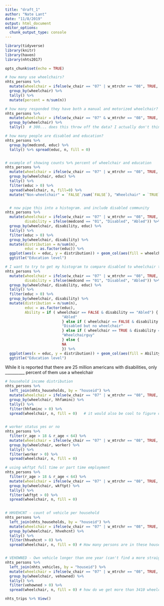```yaml
---
title: "draft_1"
author: "Nate Lant"
date: "11/8/2019"
output: html_document
editor_options: 
  chunk_output_type: console
---
```


```r
library(tidyverse)
library(knitr)
library(haven)
library(nhts2017)

opts_chunk$set(echo = TRUE)
```

```r
# how many use wheelchairs?
nhts_persons %>%
  mutate(wheelchair = ifelse(w_chair == "07" | w_mtrchr == "08", TRUE, FALSE)) %>%
  group_by(wheelchair) %>% 
  tally() %>% 
  mutate(percent = n/sum(n))

# how many responded they have both a manual and motorized wheelchair?
nhts_persons %>%
  mutate(wheelchair = ifelse(w_chair == "07" & w_mtrchr == "08", TRUE, FALSE)) %>%
  group_by(wheelchair) %>% 
  tally()  # 300... does this throw off the data? I actually don't think so, but how many total are there?

# how many people are disabled and education?
nhts_persons %>%
  group_by(medcond, educ) %>%
  tally() %>% spread(educ, n, fill = 0)


# example of showing counts %>% percent of wheelchair and education
nhts_persons %>% 
  mutate(wheelchair = ifelse(w_chair == "07" | w_mtrchr == "08", TRUE, FALSE)) %>%
  group_by(wheelchair, educ) %>% 
  tally() %>%
  filter(educ > 0) %>%
  spread(wheelchair, n, fill=0) %>%
  mutate("Non-wheelchair" = `FALSE`/sum(`FALSE`), "Wheelchair" = `TRUE`/sum(`TRUE`))


  # now pipe this into a histogram. and include disabled community
nhts_persons %>% 
  mutate(wheelchair = ifelse(w_chair == "07" | w_mtrchr == "08", TRUE, FALSE),
         disability = ifelse(medcond == "01", "Disabled", "Abled")) %>%
  group_by(wheelchair, disability, educ) %>% 
  tally() %>%
  filter(educ > 0) %>% 
  group_by(wheelchair, disability) %>%
  mutate(distribution = n/sum(n),
         educ = as.factor(educ)) %>%
  ggplot(aes(x = educ, y = distribution)) + geom_col(aes(fill = wheelchair), position = "dodge") +
  ggtitle("Education level")

```

```r
# I want to try to get my histogram to compare disabled to wheelchair to abled.
nhts_persons %>% 
  mutate(wheelchair = ifelse(w_chair == "07" | w_mtrchr == "08", TRUE, FALSE),
         disability = ifelse(medcond == "01", "Disabled", "Abled")) %>%
  group_by(wheelchair, disability, educ) %>% 
  tally() %>%
  filter(educ > 0) %>% 
  group_by(wheelchair, disability) %>%
  mutate(distribution = n/sum(n),
         educ = as.factor(educ),
         Ability = if ( wheelchair == FALSE & disability == "Abled") {
                          "Abled"
                          } else if ( wheelchair == FALSE & disability == "Disabled") {
                          "Disabled but no wheelchair"
                          } else if ( wheelchair == TRUE & disability == "Disabled") {
                          "Wheelchairguy"
                          } else {
                          NA
                          }) %>%
  ggplot(aes(x = educ, y = distribution)) + geom_col(aes(fill = Ability), position = "dodge") +
  ggtitle("Education level")
```

While it is reported that there are 25 million americans with disabilities, only  __________ percent of them use a wheelchair


```r
# household income distribution 
nhts_persons %>%
  left_join(nhts_households, by = "houseid") %>%
  mutate(wheelchair = ifelse(w_chair == "07" | w_mtrchr == "08", TRUE, FALSE)) %>%
  group_by(wheelchair, hhfaminc) %>% 
  tally() %>%
  filter(hhfaminc > 0) %>%
  spread(wheelchair, n, fill = 0)   # it would also be cool to figure out the weighted portions to get full count histograms.
  
```


```r
# worker status yes or no
nhts_persons %>% 
  filter(r_age > 18 & r_age < 64) %>%
  mutate(wheelchair = ifelse(w_chair == "07" | w_mtrchr == "08", TRUE, FALSE)) %>%
  group_by(wheelchair, worker) %>% 
  tally() %>%
  filter(worker > 0) %>%
  spread(wheelchair, n, fill = 0)

# using wkftpt full time or part time employment
nhts_persons %>% 
  filter(r_age > 18 & r_age < 64) %>%
  mutate(wheelchair = ifelse(w_chair == "07" | w_mtrchr == "08", TRUE, FALSE)) %>%
  group_by(wheelchair, wkftpt) %>% 
  tally() %>%
  filter(wkftpt > 0) %>%
  spread(wheelchair, n, fill = 0)
  
```

```r
# HHVEHCNT - count of vehicle per household
nhts_persons %>%
  left_join(nhts_households, by = "houseid") %>%
  mutate(wheelchair = ifelse(w_chair == "07" | w_mtrchr == "08", TRUE, FALSE)) %>%
  group_by(wheelchair, hhvehcnt) %>% 
  tally() %>%
  filter(hhvehcnt > 0) %>%
  spread(wheelchair, n, fill = 0) # How many persons are in these households? and is this counting persons or households?


# VEHOWNED - Own vehicle longer than one year (can't find a more straightforward vehicle ownership variable)
nhts_persons %>%
  left_join(nhts_vehicles, by = "houseid") %>%
  mutate(wheelchair = ifelse(w_chair == "07" | w_mtrchr == "08", TRUE, FALSE)) %>%
  group_by(wheelchair, vehowned) %>% 
  tally() %>%
  filter(vehowned > 0) %>%
  spread(wheelchair, n, fill = 0) # how do we get more than 3410 wheelchair?
```


```r
nhts_trips %>% View()
```